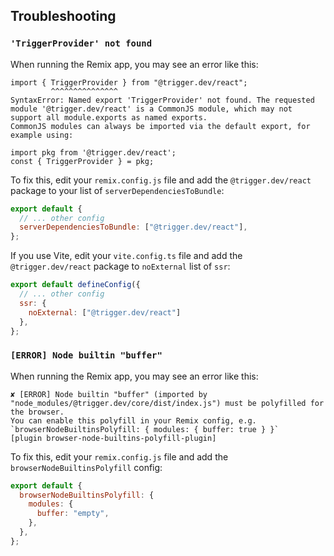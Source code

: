 ## Troubleshooting

### `'TriggerProvider' not found`

When running the Remix app, you may see an error like this:

```
import { TriggerProvider } from "@trigger.dev/react";
         ^^^^^^^^^^^^^^^
SyntaxError: Named export 'TriggerProvider' not found. The requested module '@trigger.dev/react' is a CommonJS module, which may not support all module.exports as named exports.
CommonJS modules can always be imported via the default export, for example using:

import pkg from '@trigger.dev/react';
const { TriggerProvider } = pkg;
```

To fix this, edit your `remix.config.js` file and add the `@trigger.dev/react` package to your list of `serverDependenciesToBundle`:

```js
export default {
  // ... other config
  serverDependenciesToBundle: ["@trigger.dev/react"],
};
```

If you use Vite, edit your `vite.config.ts` file and add the `@trigger.dev/react` package to `noExternal` list of `ssr`:

```js
export default defineConfig({
  // ... other config
  ssr: {
    noExternal: ["@trigger.dev/react"]
  },
};
```

### `[ERROR] Node builtin "buffer"`

When running the Remix app, you may see an error like this:

```
✘ [ERROR] Node builtin "buffer" (imported by "node_modules/@trigger.dev/core/dist/index.js") must be polyfilled for the browser.
You can enable this polyfill in your Remix config, e.g. `browserNodeBuiltinsPolyfill: { modules: { buffer: true } }`
[plugin browser-node-builtins-polyfill-plugin]
```

To fix this, edit your `remix.config.js` file and add the `browserNodeBuiltinsPolyfill` config:

```js
export default {
  browserNodeBuiltinsPolyfill: {
    modules: {
      buffer: "empty",
    },
  },
};
```
